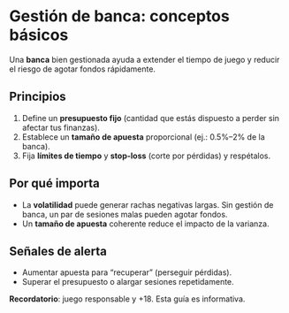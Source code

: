 # Gestión de banca: conceptos básicos

Una **banca** bien gestionada ayuda a extender el tiempo de juego y reducir el riesgo de agotar fondos rápidamente.

## Principios
1. Define un **presupuesto fijo** (cantidad que estás dispuesto a perder sin afectar tus finanzas).
2. Establece un **tamaño de apuesta** proporcional (ej.: 0.5%–2% de la banca).
3. Fija **límites de tiempo** y **stop-loss** (corte por pérdidas) y respétalos.

## Por qué importa
- La **volatilidad** puede generar rachas negativas largas. Sin gestión de banca, un par de sesiones malas pueden agotar fondos.
- Un **tamaño de apuesta** coherente reduce el impacto de la varianza.

## Señales de alerta
- Aumentar apuesta para “recuperar” (perseguir pérdidas).
- Superar el presupuesto o alargar sesiones repetidamente.

**Recordatorio**: juego responsable y +18. Esta guía es informativa.
